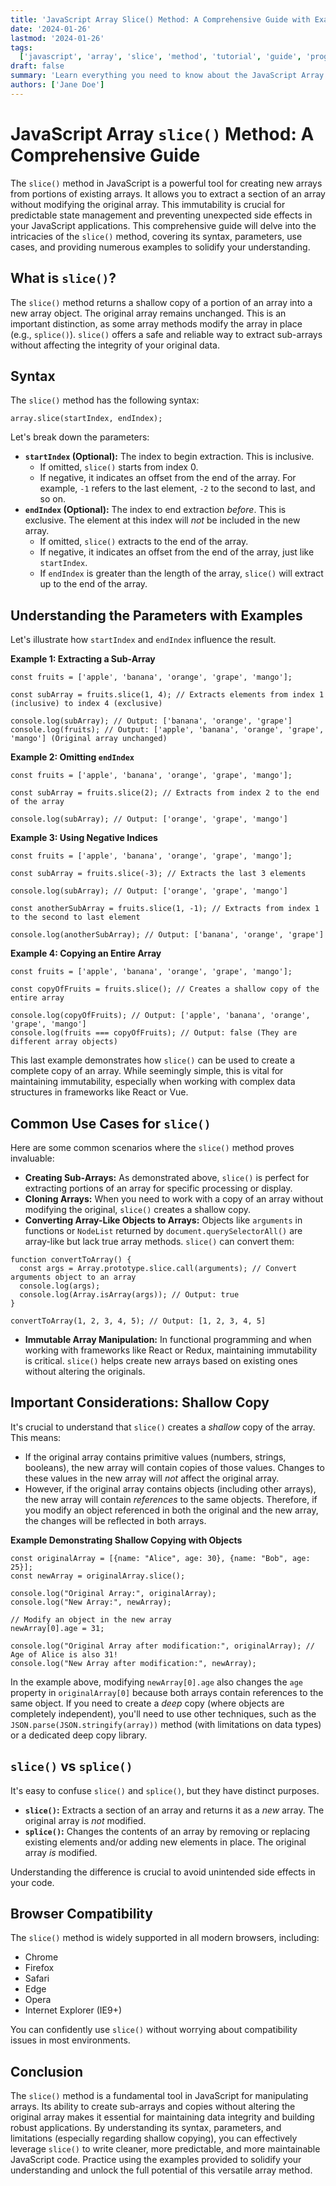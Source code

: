 ```yaml
---
title: 'JavaScript Array Slice() Method: A Comprehensive Guide with Examples'
date: '2024-01-26'
lastmod: '2024-01-26'
tags:
  ['javascript', 'array', 'slice', 'method', 'tutorial', 'guide', 'programming', 'web development']
draft: false
summary: 'Learn everything you need to know about the JavaScript Array slice() method. This comprehensive guide covers syntax, parameters, use cases, and common examples to help you master array manipulation in JavaScript.'
authors: ['Jane Doe']
---
```


# JavaScript Array `slice()` Method: A Comprehensive Guide

The `slice()` method in JavaScript is a powerful tool for creating new arrays from portions of existing arrays. It allows you to extract a section of an array without modifying the original array. This immutability is crucial for predictable state management and preventing unexpected side effects in your JavaScript applications. This comprehensive guide will delve into the intricacies of the `slice()` method, covering its syntax, parameters, use cases, and providing numerous examples to solidify your understanding.

## What is `slice()`?

The `slice()` method returns a shallow copy of a portion of an array into a new array object. The original array remains unchanged. This is an important distinction, as some array methods modify the array in place (e.g., `splice()`). `slice()` offers a safe and reliable way to extract sub-arrays without affecting the integrity of your original data.

## Syntax

The `slice()` method has the following syntax:

```plaintext
array.slice(startIndex, endIndex);
```

Let's break down the parameters:

- **`startIndex` (Optional):** The index to begin extraction. This is inclusive.
  - If omitted, `slice()` starts from index 0.
  - If negative, it indicates an offset from the end of the array. For example, `-1` refers to the last element, `-2` to the second to last, and so on.
- **`endIndex` (Optional):** The index to end extraction _before_. This is exclusive. The element at this index will _not_ be included in the new array.
  - If omitted, `slice()` extracts to the end of the array.
  - If negative, it indicates an offset from the end of the array, just like `startIndex`.
  - If `endIndex` is greater than the length of the array, `slice()` will extract up to the end of the array.

## Understanding the Parameters with Examples

Let's illustrate how `startIndex` and `endIndex` influence the result.

**Example 1: Extracting a Sub-Array**

```plaintext
const fruits = ['apple', 'banana', 'orange', 'grape', 'mango'];

const subArray = fruits.slice(1, 4); // Extracts elements from index 1 (inclusive) to index 4 (exclusive)

console.log(subArray); // Output: ['banana', 'orange', 'grape']
console.log(fruits); // Output: ['apple', 'banana', 'orange', 'grape', 'mango'] (Original array unchanged)
```

**Example 2: Omitting `endIndex`**

```plaintext
const fruits = ['apple', 'banana', 'orange', 'grape', 'mango'];

const subArray = fruits.slice(2); // Extracts from index 2 to the end of the array

console.log(subArray); // Output: ['orange', 'grape', 'mango']
```

**Example 3: Using Negative Indices**

```plaintext
const fruits = ['apple', 'banana', 'orange', 'grape', 'mango'];

const subArray = fruits.slice(-3); // Extracts the last 3 elements

console.log(subArray); // Output: ['orange', 'grape', 'mango']

const anotherSubArray = fruits.slice(1, -1); // Extracts from index 1 to the second to last element

console.log(anotherSubArray); // Output: ['banana', 'orange', 'grape']
```

**Example 4: Copying an Entire Array**

```plaintext
const fruits = ['apple', 'banana', 'orange', 'grape', 'mango'];

const copyOfFruits = fruits.slice(); // Creates a shallow copy of the entire array

console.log(copyOfFruits); // Output: ['apple', 'banana', 'orange', 'grape', 'mango']
console.log(fruits === copyOfFruits); // Output: false (They are different array objects)
```

This last example demonstrates how `slice()` can be used to create a complete copy of an array. While seemingly simple, this is vital for maintaining immutability, especially when working with complex data structures in frameworks like React or Vue.

## Common Use Cases for `slice()`

Here are some common scenarios where the `slice()` method proves invaluable:

- **Creating Sub-Arrays:** As demonstrated above, `slice()` is perfect for extracting portions of an array for specific processing or display.
- **Cloning Arrays:** When you need to work with a copy of an array without modifying the original, `slice()` creates a shallow copy.
- **Converting Array-Like Objects to Arrays:** Objects like `arguments` in functions or `NodeList` returned by `document.querySelectorAll()` are array-like but lack true array methods. `slice()` can convert them:

```plaintext
function convertToArray() {
  const args = Array.prototype.slice.call(arguments); // Convert arguments object to an array
  console.log(args);
  console.log(Array.isArray(args)); // Output: true
}

convertToArray(1, 2, 3, 4, 5); // Output: [1, 2, 3, 4, 5]
```

- **Immutable Array Manipulation:** In functional programming and when working with frameworks like React or Redux, maintaining immutability is critical. `slice()` helps create new arrays based on existing ones without altering the originals.

## Important Considerations: Shallow Copy

It's crucial to understand that `slice()` creates a _shallow_ copy of the array. This means:

- If the original array contains primitive values (numbers, strings, booleans), the new array will contain copies of those values. Changes to these values in the new array will _not_ affect the original array.
- However, if the original array contains objects (including other arrays), the new array will contain _references_ to the same objects. Therefore, if you modify an object referenced in both the original and the new array, the changes will be reflected in both arrays.

**Example Demonstrating Shallow Copying with Objects**

```plaintext
const originalArray = [{name: "Alice", age: 30}, {name: "Bob", age: 25}];
const newArray = originalArray.slice();

console.log("Original Array:", originalArray);
console.log("New Array:", newArray);

// Modify an object in the new array
newArray[0].age = 31;

console.log("Original Array after modification:", originalArray); // Age of Alice is also 31!
console.log("New Array after modification:", newArray);
```

In the example above, modifying `newArray[0].age` also changes the `age` property in `originalArray[0]` because both arrays contain references to the same object. If you need to create a _deep_ copy (where objects are completely independent), you'll need to use other techniques, such as the `JSON.parse(JSON.stringify(array))` method (with limitations on data types) or a dedicated deep copy library.

## `slice()` vs `splice()`

It's easy to confuse `slice()` and `splice()`, but they have distinct purposes.

- **`slice()`:** Extracts a section of an array and returns it as a _new_ array. The original array is _not_ modified.
- **`splice()`:** Changes the contents of an array by removing or replacing existing elements and/or adding new elements in place. The original array _is_ modified.

Understanding the difference is crucial to avoid unintended side effects in your code.

## Browser Compatibility

The `slice()` method is widely supported in all modern browsers, including:

- Chrome
- Firefox
- Safari
- Edge
- Opera
- Internet Explorer (IE9+)

You can confidently use `slice()` without worrying about compatibility issues in most environments.

## Conclusion

The `slice()` method is a fundamental tool in JavaScript for manipulating arrays. Its ability to create sub-arrays and copies without altering the original array makes it essential for maintaining data integrity and building robust applications. By understanding its syntax, parameters, and limitations (especially regarding shallow copying), you can effectively leverage `slice()` to write cleaner, more predictable, and more maintainable JavaScript code. Practice using the examples provided to solidify your understanding and unlock the full potential of this versatile array method.
